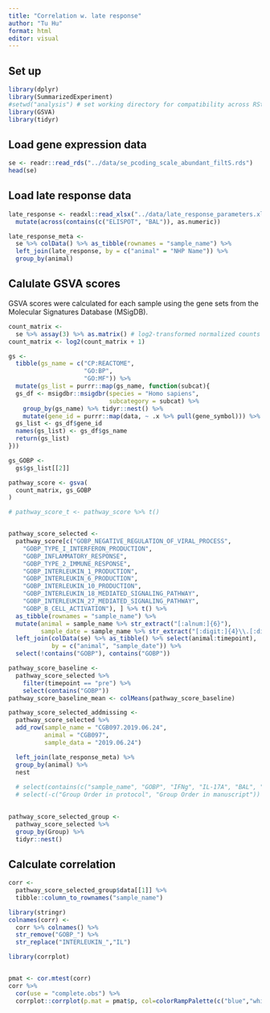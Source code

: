 ```yaml
---
title: "Correlation w. late response"
author: "Tu Hu"
format: html
editor: visual
---
```


## Set up

```r
library(dplyr)
library(SummarizedExperiment)
#setwd("analysis") # set working directory for compatibility across RStudio and VSCode
library(GSVA)
library(tidyr)
```


## Load gene expression data

```r
se <- readr::read_rds("../data/se_pcoding_scale_abundant_filtS.rds")
head(se)
```

## Load late response data

```r
late_response <- readxl::read_xlsx("../data/late_response_parameters.xlsx") %>% 
  mutate(across(contains(c("ELISPOT", "BAL")), as.numeric))

```

```r
late_response_meta <- 
  se %>% colData() %>% as_tibble(rownames = "sample_name") %>% 
  left_join(late_response, by = c("animal" = "NHP Name")) %>% 
  group_by(animal)
```


## Calulate GSVA scores

GSVA scores were calculated for each sample using the gene sets from the Molecular Signatures Database (MSigDB).

```r
count_matrix <- 
  se %>% assay(3) %>% as.matrix() # log2-transformed normalized counts
count_matrix <- log2(count_matrix + 1)
```

```r
gs <- 
  tibble(gs_name = c("CP:REACTOME", 
                     "GO:BP", 
                     "GO:MF")) %>% 
  mutate(gs_list = purrr::map(gs_name, function(subcat){
  gs_df <- msigdbr::msigdbr(species = "Homo sapiens", 
                            subcategory = subcat) %>% 
    group_by(gs_name) %>% tidyr::nest() %>% 
    mutate(gene_id = purrr::map(data, ~ .x %>% pull(gene_symbol))) %>% select(-data)
  gs_list <- gs_df$gene_id
  names(gs_list) <- gs_df$gs_name
  return(gs_list)
}))

gs_GOBP <- 
  gs$gs_list[[2]]
```

```r
pathway_score <- gsva(
  count_matrix, gs_GOBP
)

# pathway_score_t <- pathway_score %>% t()


pathway_score_selected <- 
  pathway_score[c("GOBP_NEGATIVE_REGULATION_OF_VIRAL_PROCESS",
    "GOBP_TYPE_I_INTERFERON_PRODUCTION",
    "GOBP_INFLAMMATORY_RESPONSE",
    "GOBP_TYPE_2_IMMUNE_RESPONSE",
    "GOBP_INTERLEUKIN_1_PRODUCTION",
    "GOBP_INTERLEUKIN_6_PRODUCTION",
    "GOBP_INTERLEUKIN_10_PRODUCTION",
    "GOBP_INTERLEUKIN_18_MEDIATED_SIGNALING_PATHWAY",
    "GOBP_INTERLEUKIN_27_MEDIATED_SIGNALING_PATHWAY",
    "GOBP_B_CELL_ACTIVATION"), ] %>% t() %>% 
  as_tibble(rownames = "sample_name") %>% 
  mutate(animal = sample_name %>% str_extract("[:alnum:]{6}"),
         sample_date = sample_name %>% str_extract("[:digit:]{4}\\.[:digit:]{2}\\.[:digit:]{2}")) %>% 
  left_join(colData(se) %>% as_tibble() %>% select(animal:timepoint),
            by = c("animal", "sample_date")) %>% 
  select(!contains("GOBP"), contains("GOBP"))

pathway_score_baseline <- 
  pathway_score_selected %>% 
    filter(timepoint == "pre") %>% 
    select(contains("GOBP"))
pathway_score_baseline_mean <- colMeans(pathway_score_baseline)

pathway_score_selected_addmissing <- 
  pathway_score_selected %>% 
  add_row(sample_name = "CGB097.2019.06.24",
          animal = "CGB097",
          sample_data = "2019.06.24")

  left_join(late_response_meta) %>% 
  group_by(animal) %>% 
  nest
  
  # select(contains(c("sample_name", "GOBP", "IFNg", "IL-17A", "BAL", "Group"))) %>% 
  # select(-c("Group Order in protocol", "Group Order in manuscript"))
  
```

```r
pathway_score_selected_group <- 
  pathway_score_selected %>% 
  group_by(Group) %>% 
  tidyr::nest()
```


## Calculate correlation
```r
corr <- 
  pathway_score_selected_group$data[[1]] %>% 
  tibble::column_to_rownames("sample_name")

library(stringr)
colnames(corr) <- 
  corr %>% colnames() %>% 
  str_remove("GOBP_") %>% 
  str_replace("INTERLEUKIN_","IL")

library(corrplot)


pmat <- cor.mtest(corr)
corr %>% 
  cor(use = "complete.obs") %>% 
  corrplot::corrplot(p.mat = pmat$p, col=colorRampPalette(c("blue","white","red"))(200))
```

